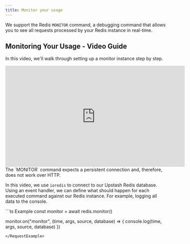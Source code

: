 ```yaml
---
title: Monitor your usage
---
```


We support the Redis `MONITOR` command, a debugging command that allows you to see all requests processed by your Redis instance in real-time.

## Monitoring Your Usage - Video Guide

In this video, we'll walk through setting up a monitor instance step by step.

<Frame>
  <iframe
    width="560"
    height="315"
    src="https://www.youtube.com/embed/tWIm396WAkI?rel=0&disablekb=1"
    title="YouTube video player"
    frameborder="0"
    allow="accelerometer; fullscreen; clipboard-write; encrypted-media; gyroscope"
    allowfullscreen
  ></iframe>
</Frame>

<Note>
  The `MONITOR` command expects a persistent connection and, therefore, does not work over HTTP. 
</Note>

In this video, we use `ioredis` to connect to our Upstash Redis database. Using an event handler, we can define what should happen for each executed command against our Redis instance. For example, logging all data to the console.


<RequestExample>
```ts Example
const monitor = await redis.monitor()

monitor.on("monitor", (time, args, source, database) => {
  console.log(time, args, source, database)
})
```
</RequestExample>